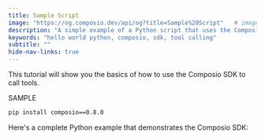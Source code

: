 ```yaml
---
title: Sample Script
image: "https://og.composio.dev/api/og?title=Sample%20Script"   # image for socials
description: "A simple example of a Python script that uses the Composio SDK to call tools."
keywords: "hello world python, composio, sdk, tool calling"
subtitle: ""
hide-nav-links: true
---
```


This tutorial will show you the basics of how to use the Composio SDK to call tools.

SAMPLE

```bash
pip install composio==0.8.0
```

Here's a complete Python example that demonstrates the Composio SDK:

<SnippetCode
  src="fern/snippets/examples/sample-script/sample-script.py"
  startLine={1}
  title="Setting up Composio and OpenAI"
  highlightStart={17}
  highlightEnd={19}
/>

